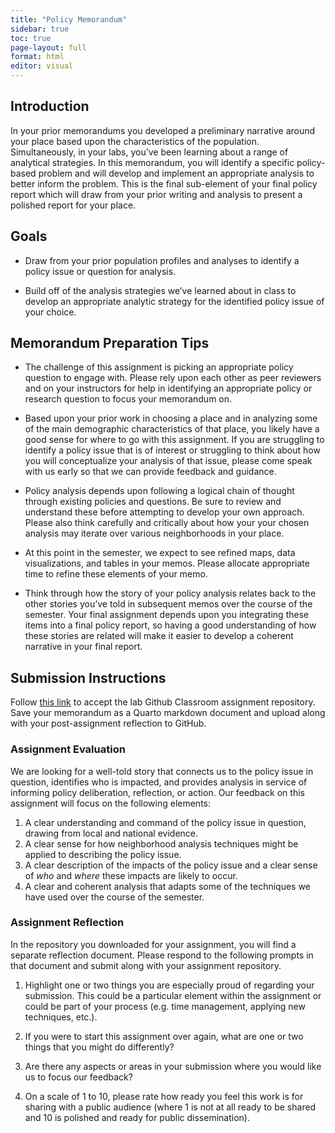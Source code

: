 ```yaml
---
title: "Policy Memorandum"
sidebar: true
toc: true
page-layout: full
format: html
editor: visual
---
```


## Introduction

In your prior memorandums you developed a preliminary narrative around your place based upon the characteristics of the population. Simultaneously, in your labs, you've been learning about a range of analytical strategies. In this memorandum, you will identify a specific policy-based problem and will develop and implement an appropriate analysis to better inform the problem. This is the final sub-element of your final policy report which will draw from your prior writing and analysis to present a polished report for your place.

## Goals

-   Draw from your prior population profiles and analyses to identify a policy issue or question for analysis.

-   Build off of the analysis strategies we've learned about in class to develop an appropriate analytic strategy for the identified policy issue of your choice.

## Memorandum Preparation Tips

-   The challenge of this assignment is picking an appropriate policy question to engage with. Please rely upon each other as peer reviewers and on your instructors for help in identifying an appropriate policy or research question to focus your memorandum on.

-   Based upon your prior work in choosing a place and in analyzing some of the main demographic characteristics of that place, you likely have a good sense for where to go with this assignment. If you are struggling to identify a policy issue that is of interest or struggling to think about how you will conceptualize your analysis of that issue, please come speak with us early so that we can provide feedback and guidance.

-   Policy analysis depends upon following a logical chain of thought through existing policies and questions. Be sure to review and understand these before attempting to develop your own approach. Please also think carefully and critically about how your your chosen analysis may iterate over various neighborhoods in your place.

-   At this point in the semester, we expect to see refined maps, data visualizations, and tables in your memos. Please allocate appropriate time to refine these elements of your memo.

-   Think through how the story of your policy analysis relates back to the other stories you've told in subsequent memos over the course of the semester. Your final assignment depends upon you integrating these items into a final policy report, so having a good understanding of how these stories are related will make it easier to develop a coherent narrative in your final report.

## Submission Instructions

Follow [this link](https://classroom.github.com/a/bk5EAieS) to accept the lab Github Classroom assignment repository. Save your memorandum as a Quarto markdown document and upload along with your post-assignment reflection to GitHub.

### Assignment Evaluation

We are looking for a well-told story that connects us to the policy issue in question, identifies who is impacted, and provides analysis in service of informing policy deliberation, reflection, or action. Our feedback on this assignment will focus on the following elements:

1.  A clear understanding and command of the policy issue in question, drawing from local and national evidence.
2.  A clear sense for how neighborhood analysis techniques might be applied to describing the policy issue.
3.  A clear description of the impacts of the policy issue and a clear sense of *who* and *where* these impacts are likely to occur.
4.  A clear and coherent analysis that adapts some of the techniques we have used over the course of the semester.

### Assignment Reflection

In the repository you downloaded for your assignment, you will find a separate reflection document. Please respond to the following prompts in that document and submit along with your assignment repository.

1.  Highlight one or two things you are especially proud of regarding your submission. This could be a particular element within the assignment or could be part of your process (e.g. time management, applying new techniques, etc.).

2.  If you were to start this assignment over again, what are one or two things that you might do differently?

3.  Are there any aspects or areas in your submission where you would like us to focus our feedback?

4.  On a scale of 1 to 10, please rate how ready you feel this work is for sharing with a public audience (where 1 is not at all ready to be shared and 10 is polished and ready for public dissemination).
